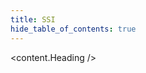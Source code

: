 ```yaml
---
title: SSI
hide_table_of_contents: true
---
```



<head>
  <title>{content.meta.title}</title>
  <meta property="og:description" content={metacontent.description} />
  <meta name="description" content={metacontent.description} />
  <meta property="og:title" content={content.meta.title} />
  <meta
    property="og:url"
    content={'https://developer.tbd.website/' + content.meta.path}
  />
  <link
    rel="apple-touch-icon"
    href="https://developer.tbd.website/img/tbd-fav-icon-main.png"
  />
</head>

<div className="prose prose-pink">

<content.Heading />

</div>
